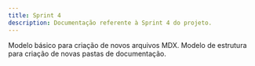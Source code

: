 ```yaml
---
title: Sprint 4
description: Documentação referente à Sprint 4 do projeto.
---
```


<Cards>
    <Card
        href="/docs/sprint-4/template"
        title="Template de Arquivo"
    >
        Modelo básico para criação de novos arquivos MDX.
    </Card>
    <Card
        href="/docs/sprint-4/template-pasta"
        title="Template de Pasta"
    >
        Modelo de estrutura para criação de novas pastas de documentação.
    </Card>
</Cards>
